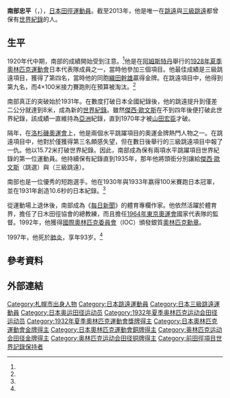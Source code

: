 {{Infobox sportsperson
| name                      = 南部忠平
| image                     = Chūhei Nambu 1932.jpg
| image_size                = 
| alt                       = 
| caption                   = 
| real_name                 = 
| native_name               = 
| native_name_lang          = 
| romanizedname             = 
| english_name              = 
| birth_name                = 
| nationality               = {{JPN}}
| national_team             = {{JPN}}
| ethnicity                 = 
| hometown                  = 
| citizenship               = 
| birth_date                = {{Birth date|year=1904|month=5|day=27}}
| birth_place               = {{JPN}}北海道札幌區
| death_date                = {{Death date and age|1997|7|23|1904|5|27}}
| death_place               = {{JPN}}大阪府吹田市
| resting_place             = 
| resting_place_coordinates = 
| monuments                 = 
{{plainlist|
*南部忠平顯彰碑（1964年-）
}}
| residence                 = {{JPN}}北海道札幌
| education                 = 早稻田大學商業科
| alma_mater                = 北海中學校<br />早稻田大學
| occupation                = 京都產業大學教授
| years_active              = 1923 - 1997
| height                    = 
| weight                    = 
| spouse                    = 
| country                   = {{JPN}}
| sport                     = 田徑
| event                     = 跳高、三級跳遠、跳遠、短跑
| collegeteam               = 
| league                    = 
| league_type               = 
| former_partner            = 
| retired                   = 
| worlds                    = 
| regionals                 = 
{{ubl
|'''1925年遠東運動會'''：跳高第二名
|'''1925年遠東運動會'''：三級跳遠第二名
|'''1925年遠東運動會'''：跳遠第三名
|'''1927年遠東運動會'''：三級跳遠第三名
|'''1930年遠東運動會'''：跳遠第一名
|'''1930年遠東運動會'''：100公尺第三名
}}
| nationals                 = 
{{ubl
|'''1926年日本陸上競技選手權大會男子組'''：跳遠第二名
|'''1926年日本陸上競技選手權大會男子組'''：4×100公尺接力第一名
|'''1927年日本陸上競技選手權大會男子組'''：4×100公尺接力第一名
|'''1928年日本陸上競技選手權大會男子組'''：跳遠第一名
|'''1929年日本陸上競技選手權大會男子組'''：跳遠第一名
|'''1930年日本陸上競技選手權大會男子組'''：跳遠第一名
|'''1930年日本陸上競技選手權大會男子組'''：100公尺第一名
|'''1931年日本陸上競技選手權大會男子組'''：跳遠第一名
|'''1932年日本陸上競技選手權大會男子組'''：跳遠第一名
|'''1933年日本陸上競技選手權大會男子組'''：跳遠第一名
|'''1933年日本陸上競技選手權大會男子組'''：100公尺第一名
}}
| olympics                  = 
{{ubl
|'''1928年夏季奧林匹克運動會'''：三級跳遠第四名
|'''1932年夏季奧林匹克運動會'''：跳遠第三名
|'''1932年夏季奧林匹克運動會'''：三級跳遠第一名
|'''1932年夏季奧林匹克運動會'''：4×100公尺接力第五名
}}
| pb                        = 
{{ubl
|'''跳高'''：1.81公尺 （1925年）
|'''三級跳遠'''：15.72公尺 （1932年）
|'''跳遠'''：7.98公尺（W：+0.5） （1931年）
|'''100公尺'''：10.5秒（手動） （1933年）
}}
| medaltemplates            = 
{{MedalCountry|{{JPN}}}}
{{MedalSport|男子田徑}}
{{MedalCompetition|遠東運動會}}
{{MedalSilver|1925年菲律賓馬尼拉|跳高}}
{{MedalSilver|1925年菲律賓馬尼拉|三級跳遠}}
{{MedalBronze|1925年菲律賓馬尼拉|跳遠}}
{{MedalBronze|1927年中華民國上海特別市|三級跳遠}}
{{MedalGold|1930年日本東京|跳遠}}
{{MedalBronze|1930年日本東京|100公尺}}
{{MedalCompetition|夏季奧林匹克運動會}}
{{MedalBronze|1932年美國加利福尼亞州洛杉磯|跳遠}}
{{MedalGold|1932年美國加利福尼亞州洛杉磯|三級跳遠}}
| updated                   = 2016年11月24日
}}
'''南部忠平'''（{{jpn|j=南部 忠平|hg=なんぶ ちゅうへい|rm=Nambu Chuhei}}，{{bd|1904年|5月27日|1997年|7月23日}}），[[日本|日本]][[田徑運動員|田徑運動員]]。截至2013年，他是唯一在[[跳遠|跳遠]]與[[三級跳遠|三級跳遠]]都曾保有[[世界紀錄|世界紀錄]]的人。

== 生平 ==
1920年代中期，南部的成績開始受到注意。<ref name=r4/>他是在[[阿姆斯特丹|阿姆斯特丹]]舉行的[[1928年夏季奧林匹克運動會|1928年夏季奧林匹克運動會]]日本代表隊成員之一，當時他參加三個項目。他最佳成績是三級跳遠項目，獲得了第四名，當時他的同胞[[織田幹雄|織田幹雄]]贏得金牌。在跳遠項目中，他得到第九名，而4×100米接力賽跑則在預算被淘汰。<ref name=r1/>

南部真正的突破始於1931年。在數度打破日本全國紀錄後，他的跳遠提升到僅差二公分就達到8米，成為新的[[田徑紀錄列表|世界紀錄]]。雖然[[杰西·欧文斯|傑西·歐文斯]]在不到四年後便打破此世界紀錄，該成績一直維持為[[亞洲|亞洲]]紀錄，直到1970年才被[[山田宏臣|山田宏臣]]才破。

隔年，在[[1932年夏季奧林匹克運動會|洛杉磯奧運會]]上，他是兩個水平跳躍項目的奧運金牌熱門人物之一。在跳遠項目中，他對於僅獲得第三名頗感失望，但在數日後舉行的三級跳遠項目中報了一仇。他以15.72米打破世界紀錄。因此，南部成為保有兩項水平跳躍項目世界紀錄的第一位運動員。他持續保有紀錄直到1935年，那年他將頭銜分別讓給[[傑西·歐文斯|傑西·歐文斯]]（跳選）與{{link-en|傑克·梅等卡菲|Jack Metcalfe}}（三級跳遠）。

南部也是一位優秀的短跑選手。他在1930年與1933年嬴得100米賽跑日本冠軍，並在1931年創造10.6秒的日本紀錄。<ref name=r1/>

從運動場上退休後，南部成為《[[每日新聞|每日新聞]]》的體育專欄作家。他依然活躍於體育界，擔任了日木田徑協會的總教練，而且擔任[[1932年夏季奧林匹克運動會|1964年東京奧運會]]國家代表隊的監督。1992年，他獲得[[國際奧林匹克委員會|國際奧林匹克委員會]]（IOC）頒發銀質[[奧林匹克勳章|奧林匹克勳章]]。

1997年，他死於[[肺炎|肺炎]]，享年93岁。<ref name=r1/>

== 參考資料 ==
{{Reflist|refs=
<ref name=r1>[http://www.sports-reference.com/olympics/athletes/na/chuhei-nanbu-1.html Chuhei Nanbu]. sports-reference.com</ref>
<ref name=r4>[http://trackfield.brinkster.net/Profile.asp?ID=4732&Gender=M Chuhei Nambu]. trackfield.brinkster.net</ref>
}}

== 外部連結 ==

{{Commons category}}
{{S-start}}
{{S-ach|rec}}
{{Succession box|before={{Flagicon|JPN}} [[織田幹雄|織田幹雄]]|title=[[男子100公尺短跑世界紀錄|男子100公尺短跑世界紀錄保持者]]|years=1932-08-14 – 1935-12-14|after={{Flagicon|AUS}} {{link-en|傑克·梅等卡菲|Jack Metcalfe}}}}
{{S-end}}

{{Footer Olympic Champions Triple Jump Men}}

{{Authority control}}
{{DEFAULTSORT:Nambu Chuhei}}
[[Category:札幌市出身人物|Category:札幌市出身人物]]
[[Category:日本跳遠運動員|Category:日本跳遠運動員]]
[[Category:日本三級跳遠運動員|Category:日本三級跳遠運動員]]
[[Category:日本奥运田径运动员|Category:日本奥运田径运动员]]
[[Category:1932年夏季奥林匹克运动会田径运动员|Category:1932年夏季奥林匹克运动会田径运动员]]
[[Category:1932年夏季奧林匹克運動會獎牌得主|Category:1932年夏季奧林匹克運動會獎牌得主]]
[[Category:日本奧林匹克運動會金牌得主|Category:日本奧林匹克運動會金牌得主]]
[[Category:日本奧林匹克運動會銅牌得主|Category:日本奧林匹克運動會銅牌得主]]
[[Category:奥林匹克运动会田径金牌得主|Category:奥林匹克运动会田径金牌得主]]
[[Category:奥林匹克运动会田径铜牌得主|Category:奥林匹克运动会田径铜牌得主]]
[[Category:前田徑項目世界記錄保持者|Category:前田徑項目世界記錄保持者]]